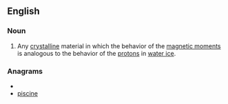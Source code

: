==English==

===Noun===
{{wikipedia}}
{{en-noun|sg=[[spin]] [[ice]]|-}}

#{{physics}} Any [[crystalline]] material in which the behavior of the [[magnetic moment]]s is analogous to the behavior of the [[proton]]s in [[water ice]].

===Anagrams===
* {{alphagram|ceiinps}}
* [[piscine#English|piscine]]